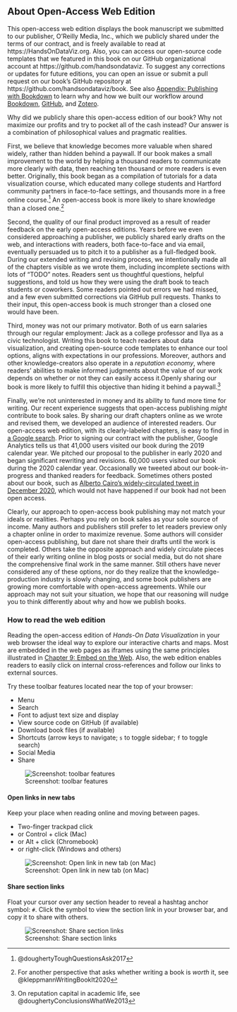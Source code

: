 ## About Open-Access Web Edition {- #open-access}
This open-access web edition displays the book manuscript we submitted to our publisher, O'Reilly Media, Inc., which we publicly shared under the terms of our contract, and is freely available to read at https://HandsOnDataViz.org. Also, you can access our open-source code templates that we featured in this book on our GitHub organizational account at https://github.com/handsondataviz. To suggest any corrections or updates for future editions, you can open an issue or submit a pull request on our book's GitHub repository at https://github.com/handsondataviz/book. See also [Appendix: Publishing with Bookdown](bookdown.html) to learn why and how we built our workflow around [Bookdown](https://bookdown.org), [GitHub](https://github.com), and [Zotero](https://zotero.org).

Why did we publicly share this open-access edition of our book? Why not maximize our profits and try to pocket all of the cash instead? Our answer is a combination of philosophical values and pragmatic realities.

First, we believe that knowledge becomes more valuable when shared widely, rather than hidden behind a paywall. If our book makes a small improvement to the world by helping a thousand readers to communicate more clearly with data, then reaching ten thousand or more readers is even better. Originally, this book began as a compilation of tutorials for a data visualization course, which educated many college students and Hartford community partners in face-to-face settings, and thousands more in a free online course.^[@doughertyToughQuestionsAsk2017] An open-access book is more likely to share knowledge than a closed one.^[For another perspective that asks whether writing a book is *worth* it, see @kleppmannWritingBookIt2020]

Second, the quality of our final product improved as a result of reader feedback on the early open-access editions. Years before we even considered approaching a publisher, we publicly shared early drafts on the web, and interactions with readers, both face-to-face and via email, eventually persuaded us to pitch it to a publisher as a full-fledged book. During our extended writing and revising process, we intentionally made all of the chapters visible as we wrote them, including incomplete sections with lots of "TODO" notes. Readers sent us thoughtful questions, helpful suggestions, and told us how they were using the draft book to teach students or coworkers. Some readers pointed out errors we had missed, and a few even submitted corrections via GitHub pull requests. Thanks to their input, this open-access book is much stronger than a closed one would have been.

Third, money was not our primary motivator. Both of us earn salaries through our regular employment: Jack as a college professor and Ilya as a civic technologist. Writing this book to teach readers about data visualization, and creating open-source code templates to enhance our tool options, aligns with expectations in our professions. Moreover, authors and other knowledge-creators also operate in a *reputation economy*, where readers' abilities to make informed judgments about the value of our work depends on whether or not they can easily access it.Openly sharing our book is more likely to fulfill this objective than hiding it behind a paywall.^[On reputation capital in academic life, see @doughertyConclusionsWhatWe2013]

Finally, we're not uninterested in money and its ability to fund more time for writing. Our recent experience suggests that open-access publishing *might* contribute to book sales. By sharing our draft chapters online as we wrote and revised them, we developed an audience of interested readers. Our open-access web edition, with its clearly-labeled chapters, is easy to find in [a Google search](https://www.google.com/search?hl=en&as_q=hands+on+data+visualization).  Prior to signing our contract with the publisher, Google Analytics tells us that 41,000 users visited our book during the 2019 calendar year. We pitched our proposal to the publisher in early 2020 and began significant rewriting and revisions. 60,000 users visited our book during the 2020 calendar year. Occasionally we tweeted about our book-in-progress and thanked readers for feedback. Sometimes others posted about our book, such as [Alberto Cairo's widely-circulated tweet in December 2020](https://twitter.com/AlbertoCairo/status/1338134036758335495), which would not have happened if our book had not been open access.

Clearly, our approach to open-access book publishing may not match your ideals or realities. Perhaps you rely on book sales as your sole source of income. Many authors and publishers still prefer to let readers preview only a chapter online in order to maximize revenue. Some authors will consider open-access publishing, but dare not share their drafts until the work is completed. Others take the opposite approach and widely circulate pieces of their early writing online in blog posts or social media, but do not share the comprehensive final work in the same manner. Still others have never considered any of these options, nor do they realize that the knowledge-production industry is slowly changing, and some book publishers are growing more comfortable with open-access agreements. While our approach may not suit your situation, we hope that our reasoning will nudge you to think differently about why and how we publish books.

### How to read the web edition {-}
Reading the open-access edition of *Hands-On Data Visualization* in your web browser the ideal way to explore our interactive charts and maps. Most are embedded in the web pages as iframes using the same principles illustrated in [Chapter 9: Embed on the Web](embed.html). Also, the web edition enables readers to easily click on internal cross-references and follow our links to external sources.

Try these toolbar features located near the top of your browser:

- Menu
- Search
- Font to adjust text size and display
- View source code on GitHub (if available)
- Download book files (if available)
- Shortcuts (arrow keys to navigate; `s` to toggle sidebar; `f` to toggle search)
- Social Media
- Share

![Screenshot: toolbar features](images/0-preface/toolbar-features.png)

#### Open links in new tabs {-}
Keep your place when reading online and moving between pages.  

- Two-finger trackpad click
- or Control + click (Mac)
- or Alt + click (Chromebook)
- or right-click (Windows and others)

![Screenshot: Open link in new tab (on Mac)](images/0-preface/contextual-menu.png)

#### Share section links {-}
Float your cursor over any section header to reveal a hashtag anchor symbol: `#`. Click the symbol to view the section link in your browser bar, and copy it to share with others.

![Screenshot: Share section links](images/0-preface/section-links.png)
